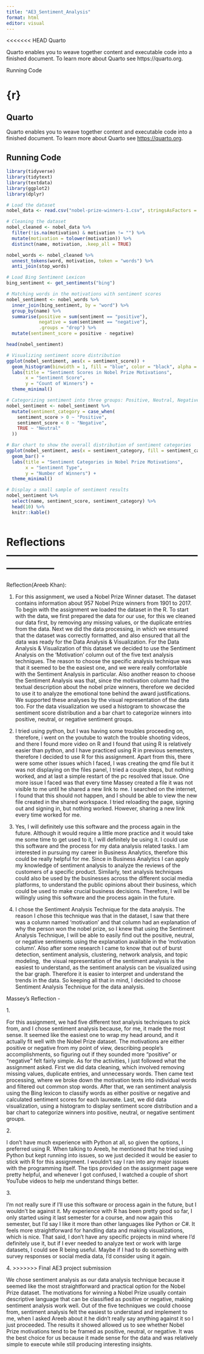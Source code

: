 ```yaml
---
title: "AE3_Sentiment_Analysis"
format: html
editor: visual
---
```


<<<<<<< HEAD
Quarto

Quarto enables you to weave together content and executable code into a finished document. To learn more about Quarto see https://quarto.org.

Running Code

{r}
=======
## Quarto

Quarto enables you to weave together content and executable code into a finished document. To learn more about Quarto see <https://quarto.org>.

## Running Code

```r

library(tidyverse)  
library(tidytext)   
library(textdata)   
library(ggplot2)   
library(dplyr)      

# Load the dataset
nobel_data <- read.csv("nobel-prize-winners-1.csv", stringsAsFactors = FALSE)

# Cleaning the dataset
nobel_cleaned <- nobel_data %>%
  filter(!is.na(motivation) & motivation != "") %>% 
  mutate(motivation = tolower(motivation)) %>%  
  distinct(name, motivation, .keep_all = TRUE)  

nobel_words <- nobel_cleaned %>%
  unnest_tokens(word, motivation, token = "words") %>%
  anti_join(stop_words) 

# Load Bing Sentiment Lexicon
bing_sentiment <- get_sentiments("bing")

# Matching words in the motivations with sentiment scores
nobel_sentiment <- nobel_words %>%
  inner_join(bing_sentiment, by = "word") %>%  
  group_by(name) %>% 
  summarise(positive = sum(sentiment == "positive"),  
            negative = sum(sentiment == "negative"),  
            .groups = "drop") %>%
  mutate(sentiment_score = positive - negative)  

head(nobel_sentiment)

# Visualizing sentiment score distribution
ggplot(nobel_sentiment, aes(x = sentiment_score)) +
  geom_histogram(binwidth = 1, fill = "blue", color = "black", alpha = 0.7) +
  labs(title = "Sentiment Scores in Nobel Prize Motivations",
       x = "Sentiment Score",
       y = "Count of Winners") +
  theme_minimal()

# Categorizing sentiment into three groups: Positive, Neutral, Negative
nobel_sentiment <- nobel_sentiment %>%
  mutate(sentiment_category = case_when(
    sentiment_score > 0 ~ "Positive",
    sentiment_score < 0 ~ "Negative",
    TRUE ~ "Neutral"
  ))

# Bar chart to show the overall distribution of sentiment categories
ggplot(nobel_sentiment, aes(x = sentiment_category, fill = sentiment_category)) +
  geom_bar() +
  labs(title = "Sentiment Categories in Nobel Prize Motivations",
       x = "Sentiment Type",
       y = "Number of Winners") +
  theme_minimal()

# Display a small sample of sentiment results
nobel_sentiment %>%
  select(name, sentiment_score, sentiment_category) %>%
  head(10) %>%
  knitr::kable()



```

# Reflections ——————————————————————–

Reflection(Areeb Khan):

1.  For this assignment, we used a Nobel Prize Winner dataset. The dataset contains information about 957 Nobel Prize winners from 1901 to 2017. To begin with the assignment we loaded the dataset in the R. To start with the data, we first prepared the data for our use, for this we cleaned our data first, by removing any missing values, or the duplicate entries from the data. Next we did the data processing, in which we ensured that the dataset was correctly formatted, and also ensured that all the data was ready for the Data Analysis & Visualization. For the Data Analysis & Visualization of this dataset we decided to use the Sentiment Analysis on the ‘Motivation’ column out of the five text analysis techniques. The reason to choose the specific analysis technique was that it seemed to be the easiest one, and we were really comfortable with the Sentiment Analysis in particular. Also another reason to choose the Sentiment Analysis was that, since the motivation column had the textual description about the nobel prize winners, therefore we decided to use it to analyze the emotional tone behind the award justifications. We supported these analyses by the visual representation of the data too. For the data visualization we used a histogram to showcase the sentiment score distribution and a bar chart to categorize winners into positive, neutral, or negative sentiment groups.

2.  I tried using python, but I was having some troubles proceeding on, therefore, i went on the youtube to watch the trouble shooting videos, and there I found more video on R and I found that using R is relatively easier than python, and I have practiced using R in previous semesters, therefore I decided to use R for this assignment. Apart from this, there were some other issues which I faced, I was creating the qmd file but it was not displaying on the files panel, I tried a couple steps, but nothing worked, and at last a simple restart of the pc resolved that issue. One more issue I faced was that every time Massey created a file it was not visible to me until he shared a new link to me. I searched on the internet, I found that this should not happen, and I should be able to view the new file created in the shared workspace. I tried reloading the page, signing out and signing in, but nothing worked. However, sharing a new link every time worked for me.

3.  Yes, I will definitely use this software and the process again in the future. Although it would require a little more practice and it would take me some time to get used to it, I will definitely be using it. I could use this software and the process for my data analysis related tasks. I am interested in pursuing my career in Business Analytics, therefore this could be really helpful for me. Since in Business Analytics I can apply my knowledge of sentiment analysis to analyze the reviews of the customers of a specific product. Similarly, text analysis techniques could also be used by the businesses across the different social media platforms, to understand the public opinions about their business, which could be used to make crucial business decisions. Therefore, I will be willingly using this software and the process again in the future.

4.  I chose the Sentiment Analysis Technique for the data analysis. The reason I chose this technique was that in the dataset, I saw that there was a column named ‘motivation’ and that column had an explanation of why the person won the nobel prize, so I knew that using the Sentiment Analysis Technique, I will be able to easily find out the positive, neutral, or negative sentiments using the explanation available in the ‘motivation column’. Also after some research I came to know that out of burst detection, sentiment analysis, clustering, network analysis, and topic modeling,  the visual representation of the sentiment analysis is the easiest to understand, as the sentiment analysis can be visualized using the bar graph. Therefore it is easier to interpret and understand the trends in the data. So keeping all that in mind, I decided to choose Sentiment Analysis Technique for the data analysis.

Massey's Reflection -\

1\.

For this assignment, we had five different text analysis techniques to pick from, and I chose sentiment analysis because, for me, it made the most sense. It seemed like the easiest one to wrap my head around, and it actually fit well with the Nobel Prize dataset. The motivations are either positive or negative from my point of view, describing people’s accomplishments, so figuring out if they sounded more "positive" or "negative" felt fairly simple. As for the activities, I just followed what the assignment asked. First we did data cleaning, which involved removing missing values, duplicate entries, and unnecessary words. Then came text processing, where we broke down the motivation texts into individual words and filtered out common stop words. After that, we ran sentiment analysis using the Bing lexicon to classify words as either positive or negative and calculated sentiment scores for each laureate. Last, we did data visualization, using a histogram to display sentiment score distribution and a bar chart to categorize winners into positive, neutral, or negative sentiment groups.

2\.

I don’t have much experience with Python at all, so given the options, I preferred using R. When talking to Areeb, he mentioned that he tried using Python but kept running into issues, so we just decided it would be easier to stick with R for this assignment. I wouldn’t say I ran into any major issues with the programming itself. The tips provided on the assignment page were pretty helpful, and whenever I got confused, I watched a couple of short YouTube videos to help me understand things better.

3\.

I’m not really sure if I’ll use this software or process again in the future, but I wouldn’t be against it. My experience with R has been pretty good so far, I only started using it last semester for a course, and now again this semester, but I’d say I like it more than other languages like Python or C#. It feels more straightforward for handling data and making visualizations, which is nice. That said, I don’t have any specific projects in mind where I’d definitely use it, but if I ever needed to analyze text or work with large datasets, I could see R being useful. Maybe if I had to do something with survey responses or social media data, I’d consider using it again.

4\.
>>>>>>> Final AE3 project submission

We chose sentiment analysis as our data analysis technique because it seemed like the most straightforward and practical option for the Nobel Prize dataset. The motivations for winning a Nobel Prize usually contain descriptive language that can be classified as positive or negative, making sentiment analysis work well. Out of the five techniques we could choose from, sentiment analysis felt the easiest to understand and implement to me, when I asked Areeb about it he didn't really say anything against it so I just proceeded. The results it showed allowed us to see whether Nobel Prize motivations tend to be framed as positive, neutral, or negative. It was the best choice for us because it made sense for the data and was relatively simple to execute while still producing interesting insights.
